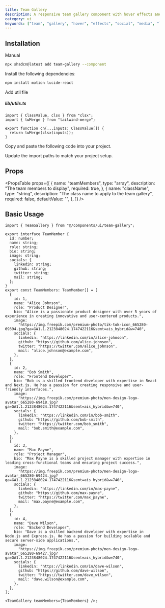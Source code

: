```yaml
---
title: Team Gallery
description: A responsive team gallery component with hover effects and social media links
category: ui
keywords: ["team", "gallery", "hover", "effects", "social", "media", "links"]
---
```


<CodePreview name="team-gallery" />

## Installation

<CodeTabs>

<TabsList>
  <TabsTrigger value="cli"><Shadcn /></TabsTrigger>
  <TabsTrigger value="manual">Manual</TabsTrigger>
</TabsList>
<TabsContent value="cli">

```bash
npx shadcn@latest add team-gallery --component
```

</TabsContent>

<TabsContent value="manual">

<Steps>

<Step>Install the following dependencies:</Step>

```bash
npm install motion lucide-react
```

<Step>Add util file</Step>

##### lib/utils.ts

```tsx
import { ClassValue, clsx } from "clsx";
import { twMerge } from "tailwind-merge";

export function cn(...inputs: ClassValue[]) {
  return twMerge(clsx(inputs));
}
```

<Step>Copy and paste the following code into your project.</Step>

<ComponentSource name="team-gallery" title="components/ui/team-gallery.tsx" />

<Step>Update the import paths to match your project setup.</Step>

</Steps>

</TabsContent>

</CodeTabs>

## Props

<PropsTable
  props={[
    {
      name: "teamMembers",
      type: "array",
      description: "The team members to display",
      required: true,
    },
    {
      name: "className",
      type: "string",
      description: "The class name to apply to the team gallery",
      required: false,
      defaultValue: "",
    },
  ]}
/>

## Basic Usage

```tsx showLineNumbers
import { TeamGallery } from "@/components/ui/team-gallery";
```

```tsx showLineNumbers
export interface TeamMember {
  id: number;
  name: string;
  role: string;
  bio: string;
  image: string;
  socials: {
    linkedin: string;
    github: string;
    twitter: string;
    mail: string;
  };
}
export const TeamMembers: TeamMember[] = [
  {
    id: 1,
    name: "Alice Johnson",
    role: "Product Designer",
    bio: "Alice is a passionate product designer with over 5 years of experience in creating innovative and user-centered products.",
    image:
      "https://img.freepik.com/premium-photo/tik-tok-icon_665280-69394.jpg?ga=GA1.1.2123848024.1747422116&semt=ais_hybrid&w=740",
    socials: {
      linkedin: "https://linkedin.com/in/alice-johnson",
      github: "https://github.com/alice-johnson",
      twitter: "https://twitter.com/alice_johnson",
      mail: "alice.johnson@example.com",
    },
  },
  {
    id: 2,
    name: "Bob Smith",
    role: "Frontend Developer",
    bio: "Bob is a skilled frontend developer with expertise in React and Next.js. He has a passion for creating responsive and user-friendly interfaces.",
    image:
      "https://img.freepik.com/premium-photo/men-design-logo-avatar_665280-69418.jpg?ga=GA1.1.2123848024.1747422116&semt=ais_hybrid&w=740",
    socials: {
      linkedin: "https://linkedin.com/in/bob-smith",
      github: "https://github.com/bob-smith",
      twitter: "https://twitter.com/bob_smith",
      mail: "bob.smith@example.com",
    },
  },
  {
    id: 3,
    name: "Max Payne",
    role: "Project Manager",
    bio: "Max Payne is a skilled project manager with expertise in leading cross-functional teams and ensuring project success.",
    image:
      "https://img.freepik.com/premium-photo/men-design-logo-avatar_665280-69424.jpg?ga=GA1.1.2123848024.1747422116&semt=ais_hybrid&w=740",
    socials: {
      linkedin: "https://linkedin.com/in/max-payne",
      github: "https://github.com/max-payne",
      twitter: "https://twitter.com/max_payne",
      mail: "max.payne@example.com",
    },
  },
  {
    id: 4,
    name: "Dave Wilson",
    role: "Backend Developer",
    bio: "Dave is a skilled backend developer with expertise in Node.js and Express.js. He has a passion for building scalable and secure server-side applications.",
    image:
      "https://img.freepik.com/premium-photo/men-design-logo-avatar_665280-69427.jpg?ga=GA1.1.2123848024.1747422116&semt=ais_hybrid&w=740",
    socials: {
      linkedin: "https://linkedin.com/in/dave-wilson",
      github: "https://github.com/dave-wilson",
      twitter: "https://twitter.com/dave_wilson",
      mail: "dave.wilson@example.com",
    },
  },
];

<TeamGallery teamMembers={TeamMembers} />;
```
